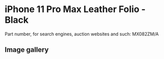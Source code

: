 
# iPhone 11 Pro Max Leather Folio - Black

Part number, for search engines, auction websites and such: MX082ZM/A

## Image gallery

<div style={{ width: "768px" }}>
  <GalleryComponent
    images={[
      {
        original: "/everysource/MX082.png",
        thumbnail: "/everypreview/MX082.png",
      },
      {
        original: "/everysource/MX082_AV1.png",
        thumbnail: "/everypreview/MX082_AV1.png",
      },
      {
        original: "/everysource/MX082_AV2.png",
        thumbnail: "/everypreview/MX082_AV2.png",
      },
      {
        original: "/everysource/MX082_AV3.png",
        thumbnail: "/everypreview/MX082_AV3.png",
      },
      {
        original: "/everysource/MX082_AV4.png",
        thumbnail: "/everypreview/MX082_AV4.png",
      },
      {
        original: "/everysource/MX082_AV5.png",
        thumbnail: "/everypreview/MX082_AV5.png",
      }
    ]}
  />
</div>